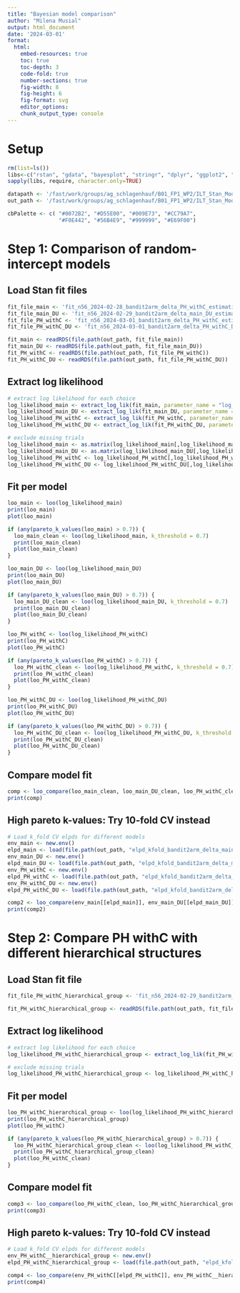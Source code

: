 ---
title: "Bayesian model comparison"
author: "Milena Musial"
output: html_document
date: '2024-03-01'
format: 
  html:
    embed-resources: true
    toc: true
    toc-depth: 3
    code-fold: true
    number-sections: true
    fig-width: 8
    fig-height: 6
    fig-format: svg
    editor_options: 
    chunk_output_type: console
---

# Setup

```{r}
rm(list=ls())
libs<-c("rstan", "gdata", "bayesplot", "stringr", "dplyr", "ggplot2", "loo", "hBayesDM", "tidyr")
sapply(libs, require, character.only=TRUE)

datapath <- '/fast/work/groups/ag_schlagenhauf/B01_FP1_WP2/ILT_Stan_Modeling'
out_path <- '/fast/work/groups/ag_schlagenhauf/B01_FP1_WP2/ILT_Stan_Modeling/Output'

cbPalette <- c( "#0072B2", "#D55E00", "#009E73", "#CC79A7",
                "#F0E442", "#56B4E9", "#999999", "#E69F00")

```

# Step 1: Comparison of random-intercept models

## Load Stan fit files
```{r}
fit_file_main <- 'fit_n56_2024-02-28_bandit2arm_delta_PH_withC_estimation1_delta0.9_stepsize0.5.rds'
fit_file_main_DU <- 'fit_n56_2024-02-29_bandit2arm_delta_main_DU_estimation1_delta0.99_stepsize0.1.rds'
fit_file_PH_withC <- 'fit_n56_2024-03-01_bandit2arm_delta_PH_withC_estimation1_delta0.99_stepsize0.1.rds'
fit_file_PH_withC_DU <- 'fit_n56_2024-03-01_bandit2arm_delta_PH_withC_DU_estimation1_delta0.99_stepsize0.1.rds'

fit_main <- readRDS(file.path(out_path, fit_file_main))
fit_main_DU <- readRDS(file.path(out_path, fit_file_main_DU))
fit_PH_withC <- readRDS(file.path(out_path, fit_file_PH_withC))
fit_PH_withC_DU <- readRDS(file.path(out_path, fit_file_PH_withC_DU))
```

## Extract log likelihood
```{r}
# extract log likelihood for each choice
log_likelihood_main <- extract_log_lik(fit_main, parameter_name = "log_lik", merge_chains = T)
log_likelihood_main_DU <- extract_log_lik(fit_main_DU, parameter_name = "log_lik", merge_chains = T)
log_likelihood_PH_withC <- extract_log_lik(fit_PH_withC, parameter_name = "log_lik", merge_chains = T)
log_likelihood_PH_withC_DU <- extract_log_lik(fit_PH_withC_DU, parameter_name = "log_lik", merge_chains = T)

# exclude missing trials
log_likelihood_main <- as.matrix(log_likelihood_main[,log_likelihood_main[1,]!=-999])
log_likelihood_main_DU <- as.matrix(log_likelihood_main_DU[,log_likelihood_main_DU[1,]!=-999])
log_likelihood_PH_withC <- log_likelihood_PH_withC[,log_likelihood_PH_withC[1,]!=-999]
log_likelihood_PH_withC_DU <- log_likelihood_PH_withC_DU[,log_likelihood_PH_withC_DU[1,]!=-999]
```

## Fit per model
```{r}
loo_main <- loo(log_likelihood_main)
print(loo_main)
plot(loo_main)

if (any(pareto_k_values(loo_main) > 0.7)) {
  loo_main_clean <- loo(log_likelihood_main, k_threshold = 0.7)
  print(loo_main_clean)
  plot(loo_main_clean)
}

loo_main_DU <- loo(log_likelihood_main_DU)
print(loo_main_DU)
plot(loo_main_DU)

if (any(pareto_k_values(loo_main_DU) > 0.7)) {
  loo_main_DU_clean <- loo(log_likelihood_main_DU, k_threshold = 0.7)
  print(loo_main_DU_clean)
  plot(loo_main_DU_clean)
}

loo_PH_withC <- loo(log_likelihood_PH_withC)
print(loo_PH_withC)
plot(loo_PH_withC)

if (any(pareto_k_values(loo_PH_withC) > 0.7)) {
  loo_PH_withC_clean <- loo(log_likelihood_PH_withC, k_threshold = 0.7)
  print(loo_PH_withC_clean)
  plot(loo_PH_withC_clean)
}

loo_PH_withC_DU <- loo(log_likelihood_PH_withC_DU)
print(loo_PH_withC_DU)
plot(loo_PH_withC_DU)

if (any(pareto_k_values(loo_PH_withC_DU) > 0.7)) {
  loo_PH_withC_DU_clean <- loo(log_likelihood_PH_withC_DU, k_threshold = 0.7)
  print(loo_PH_withC_DU_clean)
  plot(loo_PH_withC_DU_clean)
}

```

## Compare model fit
```{r}
comp <- loo_compare(loo_main_clean, loo_main_DU_clean, loo_PH_withC_clean, loo_PH_withC_DU_clean)
print(comp)
```

## High pareto k-values: Try 10-fold CV instead
```{r}
# Load k_fold CV elpds for different models
env_main <- new.env()
elpd_main <- load(file.path(out_path, "elpd_kfold_bandit2arm_delta_main_n56.RData"),env_main)[1]
env_main_DU <- new.env()
elpd_main_DU <- load(file.path(out_path, "elpd_kfold_bandit2arm_delta_main_DU_n56.RData"),env_main_DU)[1]
env_PH_withC <- new.env()
elpd_PH_withC <- load(file.path(out_path, "elpd_kfold_bandit2arm_delta_PH_withC_n56.RData"),env_PH_withC)[1]
env_PH_withC_DU <- new.env()
elpd_PH_withC_DU <- load(file.path(out_path, "elpd_kfold_bandit2arm_delta_PH_withC_DU_n56.RData"),env_PH_withC_DU)[1]
```

```{r}
comp2 <- loo_compare(env_main[[elpd_main]], env_main_DU[[elpd_main_DU]], env_PH_withC[[elpd_PH_withC]], env_PH_withC[[elpd_PH_withC_DU]])
print(comp2)
```

# Step 2: Compare PH withC with different hierarchical structures

## Load Stan fit file
```{r}
fit_file_PH_withC_hierarchical_group <- 'fit_n56_2024-02-29_bandit2arm_delta_PH_withC_hierarchical_group_estimation1_delta0.9_stepsize0.5.rds'

fit_PH_withC_hierarchical_group <- readRDS(file.path(out_path, fit_file_PH_withC_hierarchical_group))
```

## Extract log likelihood
```{r}
# extract log likelihood for each choice
log_likelihood_PH_withC_hierarchical_group <- extract_log_lik(fit_PH_withC_hierarchical_group, parameter_name = "log_lik", merge_chains = T)

# exclude missing trials
log_likelihood_PH_withC_hierarchical_group <- log_likelihood_PH_withC_hierarchical_group[,log_likelihood_PH_withC_hierarchical_group[1,]!=-999]
```

## Fit per model
```{r}
loo_PH_withC_hierarchical_group <- loo(log_likelihood_PH_withC_hierarchical_group)
print(loo_PH_withC_hierarchical_group)
plot(loo_PH_withC)

if (any(pareto_k_values(loo_PH_withC_hierarchical_group) > 0.7)) {
  loo_PH_withC_hierarchical_group_clean <- loo(log_likelihood_PH_withC_hierarchical_group, k_threshold = 0.7)
  print(loo_PH_withC_hierarchical_group_clean)
  plot(loo_PH_withC_clean)
}
```

## Compare model fit
```{r}
comp3 <- loo_compare(loo_PH_withC_clean, loo_PH_withC_hierarchical_group_clean)
print(comp3)
```

## High pareto k-values: Try 10-fold CV instead
```{r}
# Load k_fold CV elpds for different models
env_PH_withC__hierarchical_group <- new.env()
elpd_PH_withC_hierarchical_group <- load(file.path(out_path, "elpd_kfold_bandit2arm_delta_PH_withC_hierarchical_group_n56.RData"),env_PH_withC__hierarchical_group)[1]
```

```{r}
comp4 <- loo_compare(env_PH_withC[[elpd_PH_withC]], env_PH_withC__hierarchical_group[[elpd_PH_withC_hierarchical_group]])
print(comp4)
```
